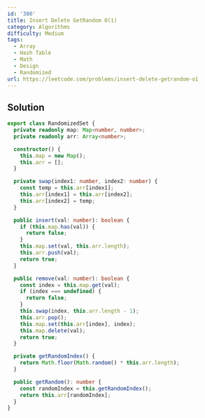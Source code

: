 ```yaml
---
id: '380'
title: Insert Delete GetRandom O(1)
category: Algorithms
difficulty: Medium
tags:
  - Array
  - Hash Table
  - Math
  - Design
  - Randomized
url: https://leetcode.com/problems/insert-delete-getrandom-o1
---
```


## Solution

```typescript filename="solution.ts" copy
export class RandomizedSet {
  private readonly map: Map<number, number>;
  private readonly arr: Array<number>;

  constructor() {
    this.map = new Map();
    this.arr = [];
  }

  private swap(index1: number, index2: number) {
    const temp = this.arr[index1];
    this.arr[index1] = this.arr[index2];
    this.arr[index2] = temp;
  }

  public insert(val: number): boolean {
    if (this.map.has(val)) {
      return false;
    }
    this.map.set(val, this.arr.length);
    this.arr.push(val);
    return true;
  }

  public remove(val: number): boolean {
    const index = this.map.get(val);
    if (index === undefined) {
      return false;
    }
    this.swap(index, this.arr.length - 1);
    this.arr.pop();
    this.map.set(this.arr[index], index);
    this.map.delete(val);
    return true;
  }

  private getRandomIndex() {
    return Math.floor(Math.random() * this.arr.length);
  }

  public getRandom(): number {
    const randomIndex = this.getRandomIndex();
    return this.arr[randomIndex];
  }
}
```
